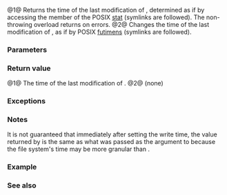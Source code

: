 {{cpp/experimental/fs/title|last_write_time}}
{{cpp/experimental/fs/navbar}}
{{dcl begin}}
{{dcl header|experimental/filesystem}}
{{dcl|num=1|since=fs_ts|1=
file_time_type last_write_time( const path&amp; p );
file_time_type last_write_time( const path&amp; p, error_code&amp; ec )
}}
{{dcl|num=2|since=fs_ts|1=
void last_write_time( const path&amp; p, file_time_type new_time );
void last_write_time( const path&amp; p, file_time_type new_time, error_code&amp; ec );
}}
{{dcl end}}

@1@ Returns the time of the last modification of {{c|p}}, determined as if by accessing the member {{tt|st_mtime}} of the POSIX [https://pubs.opengroup.org/onlinepubs/9699919799/functions/stat.html stat] (symlinks are followed).
The non-throwing overload returns {{c|file_time_type::min()}} on errors.
@2@ Changes the time of the last modification of {{c|p}}, as if by POSIX [https://pubs.opengroup.org/onlinepubs/9699919799/functions/futimens.html futimens] (symlinks are followed).

===Parameters===
{{par begin}}
{{par|p|path to examine or modify}}
{{par|new_time|new modification time}}
{{par|ec|out-parameter for error reporting in the non-throwing overload}}
{{par end}}

===Return value===
@1@ The time of the last modification of {{c|p}}.
@2@ (none)

===Exceptions===
{{cpp/experimental/fs/error_handling|p}}

===Notes===
It is not guaranteed that immediately after setting the write time, the value returned by {{v|1}} is the same as what was passed as the argument to {{v|2}} because the file system's time may be more granular than {{tt|file_time_type}}.

===Example===
{{cpp/experimental/fs/time_example}}

===See also===
{{dsc begin}}
{{dsc inc|cpp/experimental/fs/dsc file_time_type}}
{{dsc end}}